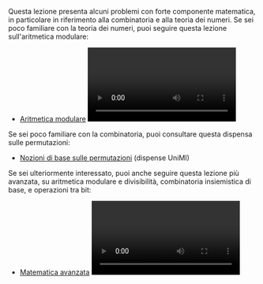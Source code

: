 
Questa lezione presenta alcuni problemi con forte componente matematica, in particolare in riferimento alla combinatoria e alla teoria dei numeri. Se sei poco familiare con la teoria dei numeri, puoi seguire questa lezione sull'aritmetica modulare:

- [Aritmetica modulare](https://youtu.be/eroJMT_ODQ0) <Video /> di Dario Ostuni

Se sei poco familiare con la combinatoria, puoi consultare questa dispensa sulle permutazioni:

- [Nozioni di base sulle permutazioni](https://wiki.olinfo.it/extra/unimi/permutazioni.pdf) <BookText /> (dispense UniMI)

Se sei ulteriormente interessato, puoi anche seguire questa lezione più avanzata, su aritmetica modulare e divisibilità, combinatoria insiemistica di base, e operazioni tra bit:

- [Matematica avanzata](https://youtu.be/eQErzh2y9Kg) <Video /> ([appunti](https://wiki.olinfo.it/2022/2021-12-05-note-17-22.pdf)) di Luca Versari (stage PO 2022)

